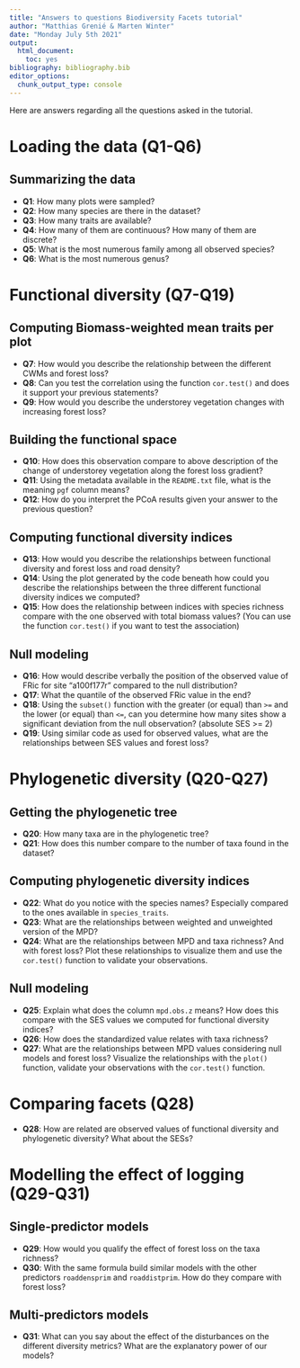 ```yaml
---
title: "Answers to questions Biodiversity Facets tutorial"
author: "Matthias Grenié & Marten Winter"
date: "Monday July 5th 2021"
output:
  html_document:
    toc: yes
bibliography: bibliography.bib
editor_options:
  chunk_output_type: console
---
```


Here are answers regarding all the questions asked in the tutorial.

# Loading the data (Q1-Q6)

## Summarizing the data

* **Q1**: How many plots were sampled?
* **Q2**: How many species are there in the dataset?
* **Q3**: How many traits are available?
* **Q4**: How many of them are continuous? How many of them are discrete?
* **Q5**: What is the most numerous family among all observed species?
* **Q6**: What is the most numerous genus?


# Functional diversity (Q7-Q19)

## Computing Biomass-weighted mean traits per plot

* **Q7**: How would you describe the relationship between the different CWMs and forest loss?
* **Q8**: Can you test the correlation using the function `cor.test()` and does it support your previous statements?
* **Q9**: How would you describe the understorey vegetation changes with increasing forest loss?

## Building the functional space

* **Q10**: How does this observation compare to above description of the change of understorey vegetation along the forest loss gradient?
* **Q11**: Using the metadata available in the `README.txt` file, what is the meaning `pgf` column means?
* **Q12**: How do you interpret the PCoA results given your answer to the previous question?

## Computing functional diversity indices

* **Q13**: How would you describe the relationships between functional diversity and forest loss and road density?
* **Q14**: Using the plot generated by the code beneath how could you describe the relationships between the three different functional diversity indices we computed?
* **Q15**: How does the relationship between indices with species richness compare with the one observed with total biomass values? (You can use the function `cor.test()` if you want to test the association)

## Null modeling

* **Q16**: How would describe verbally the position of the observed value of FRic for site "a100f177r" compared to the null distribution?
* **Q17**: What the quantile of the observed FRic value in the end?
* **Q18**: Using the `subset()` function with the greater (or equal) than `>=` and the lower (or equal) than `<=`, can you determine how many sites show a significant deviation from the null observation? (absolute SES >= 2)
* **Q19**: Using similar code as used for observed values, what are the relationships between SES values and forest loss?

# Phylogenetic diversity (Q20-Q27)

## Getting the phylogenetic tree

* **Q20**: How many taxa are in the phylogenetic tree?
* **Q21**: How does this number compare to the number of taxa found in the dataset?

## Computing phylogenetic diversity indices

* **Q22**: What do you notice with the species names? Especially compared to the ones available in `species_traits`.
* **Q23**: What are the relationships between weighted and unweighted version of the MPD?
* **Q24**: What are the relationships between MPD and taxa richness? And with forest loss? Plot these relationships to visualize them and use the `cor.test()` function to validate your observations.

## Null modeling

* **Q25**: Explain what does the column `mpd.obs.z` means? How does this compare with the SES values we computed for functional diversity indices?
* **Q26**: How does the standardized value relates with taxa richness?
* **Q27**: What are the relationships between MPD values considering null models and forest loss? Visualize the relationships with the `plot()` function, validate your observations with the `cor.test()` function.

# Comparing facets (Q28)

* **Q28**: How are related are observed values of functional diversity and phylogenetic diversity? What about the SESs?

# Modelling the effect of logging (Q29-Q31)

## Single-predictor models

* **Q29**: How would you qualify the effect of forest loss on the taxa richness?
* **Q30**: With the same formula build similar models with the other predictors `roaddensprim` and `roaddistprim`. How do they compare with forest loss?

## Multi-predictors models

* **Q31**: What can you say about the effect of the disturbances on the different diversity metrics? What are the explanatory power of our models?
